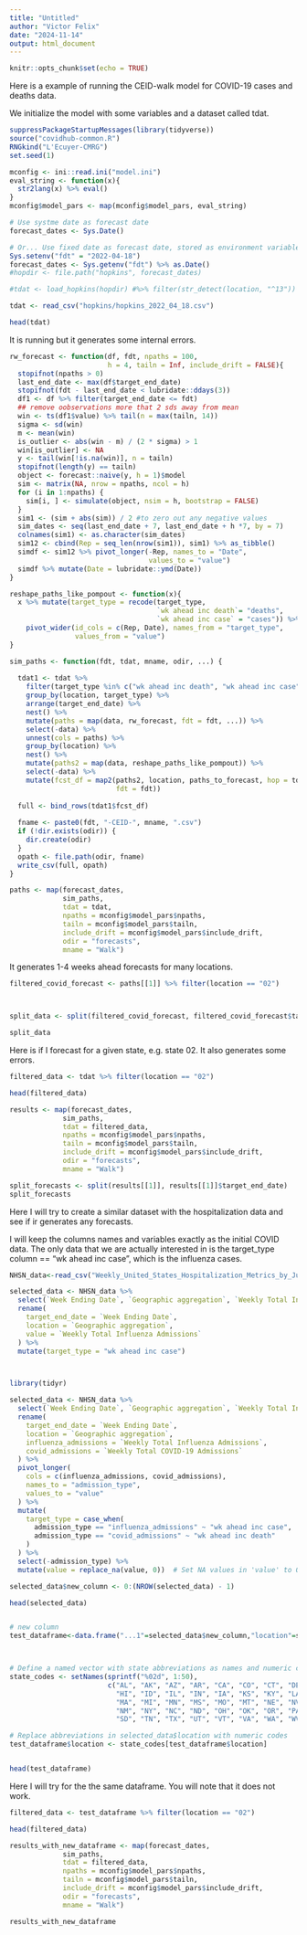 ```yaml
---
title: "Untitled"
author: "Victor Felix"
date: "2024-11-14"
output: html_document
---
```


```r
knitr::opts_chunk$set(echo = TRUE)
```

Here is a example of running the CEID-walk model for COVID-19 cases and deaths data.

We initialize the model with some variables and a dataset called tdat.

```r

suppressPackageStartupMessages(library(tidyverse))
source("covidhub-common.R")
RNGkind("L'Ecuyer-CMRG")
set.seed(1)

mconfig <- ini::read.ini("model.ini")
eval_string <- function(x){
  str2lang(x) %>% eval()
}
mconfig$model_pars <- map(mconfig$model_pars, eval_string)

# Use systme date as forecast date
forecast_dates <- Sys.Date()

# Or... Use fixed date as forecast date, stored as environment variable
Sys.setenv("fdt" = "2022-04-18")
forecast_dates <- Sys.getenv("fdt") %>% as.Date()
#hopdir <- file.path("hopkins", forecast_dates)

#tdat <- load_hopkins(hopdir) #%>% filter(str_detect(location, "^13"))

tdat <- read_csv("hopkins/hopkins_2022_04_18.csv")

head(tdat)
```

It is running but it generates some internal errors.

```r
rw_forecast <- function(df, fdt, npaths = 100, 
                        h = 4, tailn = Inf, include_drift = FALSE){
  stopifnot(npaths > 0)
  last_end_date <- max(df$target_end_date)
  stopifnot(fdt - last_end_date < lubridate::ddays(3))
  df1 <- df %>% filter(target_end_date <= fdt)
  ## remove oobservations more that 2 sds away from mean
  win <- ts(df1$value) %>% tail(n = max(tailn, 14))
  sigma <- sd(win)
  m <- mean(win)
  is_outlier <- abs(win - m) / (2 * sigma) > 1
  win[is_outlier] <- NA
  y <- tail(win[!is.na(win)], n = tailn)
  stopifnot(length(y) == tailn)
  object <- forecast::naive(y, h = 1)$model
  sim <- matrix(NA, nrow = npaths, ncol = h)
  for (i in 1:npaths) {
    sim[i, ] <- simulate(object, nsim = h, bootstrap = FALSE)
  }
  sim1 <- (sim + abs(sim)) / 2 #to zero out any negative values
  sim_dates <- seq(last_end_date + 7, last_end_date + h *7, by = 7)
  colnames(sim1) <- as.character(sim_dates)
  sim12 <- cbind(Rep = seq_len(nrow(sim1)), sim1) %>% as_tibble()
  simdf <- sim12 %>% pivot_longer(-Rep, names_to = "Date", 
                                  values_to = "value")
  simdf %>% mutate(Date = lubridate::ymd(Date))
}

reshape_paths_like_pompout <- function(x){
  x %>% mutate(target_type = recode(target_type, 
                                    `wk ahead inc death`= "deaths",
                                    `wk ahead inc case` = "cases")) %>% 
    pivot_wider(id_cols = c(Rep, Date), names_from = "target_type", 
                values_from = "value")
}

sim_paths <- function(fdt, tdat, mname, odir, ...) {
  
  tdat1 <- tdat %>% 
    filter(target_type %in% c("wk ahead inc death", "wk ahead inc case")) %>%
    group_by(location, target_type) %>%
    arrange(target_end_date) %>%
    nest() %>% 
    mutate(paths = map(data, rw_forecast, fdt = fdt, ...)) %>%
    select(-data) %>%
    unnest(cols = paths) %>%
    group_by(location) %>%
    nest() %>%
    mutate(paths2 = map(data, reshape_paths_like_pompout)) %>%
    select(-data) %>%
    mutate(fcst_df = map2(paths2, location, paths_to_forecast, hop = tdat, 
                          fdt = fdt))
  
  full <- bind_rows(tdat1$fcst_df)
  
  fname <- paste0(fdt, "-CEID-", mname, ".csv")
  if (!dir.exists(odir)) {
    dir.create(odir)
  }
  opath <- file.path(odir, fname)
  write_csv(full, opath)
}

paths <- map(forecast_dates,
             sim_paths,
             tdat = tdat,
             npaths = mconfig$model_pars$npaths,
             tailn = mconfig$model_pars$tailn,
             include_drift = mconfig$model_pars$include_drift,
             odir = "forecasts",
             mname = "Walk")

```

It generates 1-4 weeks ahead forecasts for many locations.

```r

filtered_covid_forecast <- paths[[1]] %>% filter(location == "02")



split_data <- split(filtered_covid_forecast, filtered_covid_forecast$target_end_date)

split_data
```

Here is if I forecast for a given state, e.g. state 02. It also generates some errors.

```r
filtered_data <- tdat %>% filter(location == "02")

head(filtered_data)

results <- map(forecast_dates,
             sim_paths,
             tdat = filtered_data,
             npaths = mconfig$model_pars$npaths,
             tailn = mconfig$model_pars$tailn,
             include_drift = mconfig$model_pars$include_drift,
             odir = "forecasts",
             mname = "Walk")

split_forecasts <- split(results[[1]], results[[1]]$target_end_date)
split_forecasts

```

Here I will try to create a similar dataset with the hospitalization data and see if ir generates any forecasts.

I will keep the columns names and variables exactly as the initial COVID data. The only data that we are actually interested in is the target_type column == "wk ahead inc case", which is the influenza cases.

```r

NHSN_data<-read_csv("Weekly_United_States_Hospitalization_Metrics_by_Jurisdiction__During_Mandatory_Reporting_Period_from_August_1__2020_to_April_30__2024__and_for_Data_Reported_Voluntarily_Beginning_May_1__2024__National_Healthcare_Safety_Network__NHSN_.csv")

selected_data <- NHSN_data %>%
  select(`Week Ending Date`, `Geographic aggregation`, `Weekly Total Influenza Admissions`) %>%
  rename(
    target_end_date = `Week Ending Date`,
    location = `Geographic aggregation`,
    value = `Weekly Total Influenza Admissions`
  ) %>%
  mutate(target_type = "wk ahead inc case")



library(tidyr)

selected_data <- NHSN_data %>%
  select(`Week Ending Date`, `Geographic aggregation`, `Weekly Total Influenza Admissions`, `Weekly Total COVID-19 Admissions`) %>%
  rename(
    target_end_date = `Week Ending Date`,
    location = `Geographic aggregation`,
    influenza_admissions = `Weekly Total Influenza Admissions`,
    covid_admissions = `Weekly Total COVID-19 Admissions`
  ) %>%
  pivot_longer(
    cols = c(influenza_admissions, covid_admissions),
    names_to = "admission_type",
    values_to = "value"
  ) %>%
  mutate(
    target_type = case_when(
      admission_type == "influenza_admissions" ~ "wk ahead inc case",
      admission_type == "covid_admissions" ~ "wk ahead inc death"
    )
  ) %>%
  select(-admission_type) %>%
  mutate(value = replace_na(value, 0))  # Set NA values in 'value' to 0

selected_data$new_column <- 0:(NROW(selected_data) - 1)

head(selected_data)


# new column
test_dataframe<-data.frame("...1"=selected_data$new_column,"location"=selected_data$location,"target_end_date"=selected_data$target_end_date,"value"=selected_data$value, "target_type"=selected_data$target_type)



# Define a named vector with state abbreviations as names and numeric codes as values
state_codes <- setNames(sprintf("%02d", 1:50), 
                        c("AL", "AK", "AZ", "AR", "CA", "CO", "CT", "DE", "FL", "GA", 
                          "HI", "ID", "IL", "IN", "IA", "KS", "KY", "LA", "ME", "MD", 
                          "MA", "MI", "MN", "MS", "MO", "MT", "NE", "NV", "NH", "NJ", 
                          "NM", "NY", "NC", "ND", "OH", "OK", "OR", "PA", "RI", "SC", 
                          "SD", "TN", "TX", "UT", "VT", "VA", "WA", "WV", "WI", "WY"))

# Replace abbreviations in selected_data$location with numeric codes
test_dataframe$location <- state_codes[test_dataframe$location]


head(test_dataframe)
```

Here I will try for the the same dataframe. You will note that it does not work.

```r
filtered_data <- test_dataframe %>% filter(location == "02")

head(filtered_data)

results_with_new_dataframe <- map(forecast_dates,
             sim_paths,
             tdat = filtered_data,
             npaths = mconfig$model_pars$npaths,
             tailn = mconfig$model_pars$tailn,
             include_drift = mconfig$model_pars$include_drift,
             odir = "forecasts",
             mname = "Walk")

results_with_new_dataframe

```
